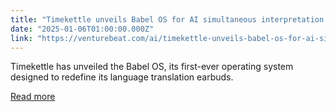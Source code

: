 ```yaml
---
title: "Timekettle unveils Babel OS for AI simultaneous interpretation in language translation earbuds"
date: "2025-01-06T01:00:00.000Z"
link: "https://venturebeat.com/ai/timekettle-unveils-babel-os-for-ai-simultaneous-interpretation-in-language-translation-earbuds/"
---
```


Timekettle has unveiled the Babel OS, its first-ever operating system designed to redefine its language translation earbuds.

[Read more](https://venturebeat.com/ai/timekettle-unveils-babel-os-for-ai-simultaneous-interpretation-in-language-translation-earbuds/)
